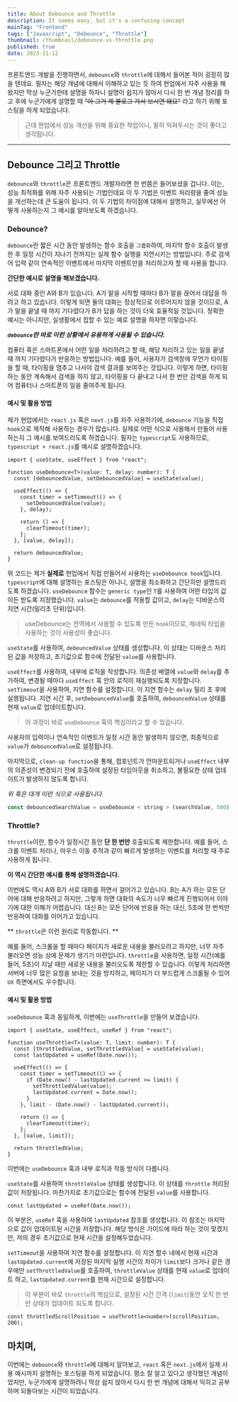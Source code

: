 ```yaml
---
title: About Debounce and Throttle
description: It seems easy, but it's a confusing concept
mainTag: "Frontend"
tags: ["Javascript", "Debounce", "Throttle"]
thumbnail: /thumbnail/debounce-vs-throttle.png
published: true
date: 2023-11-12
---
```


프론트엔드 개발을 진행하면서, `debounce`와 `throttle`에 대해서 들어본 적이 굉장히 많을 텐데요.
필자는 해당 개념에 대해서 이해하고 있는 듯 하여 현업에서 자주 사용을 해왔지만
막상 누군가한테 설명을 하자니 설명이 쉽지가 않아서 다시 한 번 개념 정리를 하고
후에 누군가에게 설명할 때 ~~"아 그거 제 블로그 가서 보시면 돼요"~~ 라고 하기 위해 포스팅을 하게 되었습니다.

> 근데 현업에서 성능 개선을 위해 중요한 작업이니, 필히 익혀두시는 것이 좋다고 생각됩니다.

---

## Debounce 그리고 Throttle

`debounce`와 `throttle`은 프론트엔드 개발자라면 한 번쯤은 들어보셨을 겁니다.
이는, 성능 최적화를 위해 자주 사용되는 기법인데요
이 두 기법은 이벤트 처리량을 줄여 성능을 개선하는데 큰 도움이 됩니다.
이 두 기법의 차이점에 대해서 설명하고, 실무에선 어떻게 사용하는지 그 예시를 알아보도록 하겠습니다.

### Debounce?

`debounce`란 짧은 시간 동안 발생하는 함수 호출을 `그룹화`하여, 마지막 함수 호출이 발생한 후 일정 시간이 지나기 전까지는 실제 함수 실행을 지연시키는 방법입니다.
주로 검색어 입력 같이 연속적인 이벤트에서 마지막 이벤트만을 처리하고자 할 때 사용을 합니다.

**간단한 예시로 설명을 해보겠습니다.**

서로 대화 중인 A와 B가 있습니다. A가 말을 시작할 때마다 B가 말을 끊어서 대답을 하려고 하고 있습니다.
이렇게 되면 둘의 대화는 정상적으로 이루어지지 않을 것이므로, A가 말을 끝낼 때 까지 기다렸다가 B가 답을 하는 것이 더욱 효율적일 것입니다.
정확한 예시는 아니지만, 실생활에서 접할 수 있는 예로 설명을 하자면 이렇습니다.

**_`debounce`란 바로 이런 상황에서 유용하게 사용될 수 있습니다._**

컴퓨터 혹은 스마트폰에서 어떤 일을 처리하려고 할 때, 해당 처리하고 있는 일을 끝낼 때 까지 기다렸다가 반응하는 방법입니다.
예를 들어, 사용자가 검색창에 무언가 타이핑을 할 때, 타이핑을 멈추고 나서야 검색 결과를 보여주는 것입니다.
이렇게 하면, 타이핑하는 동안 계속해서 검색을 하지 않고, 타이핑을 다 끝내고 나서 한 번만 검색을 하게 되어 컴퓨터나 스마트폰의 일을 줄여주게 됩니다.

#### 예시 및 활용 방법

제가 현업에서는 `react.js` 혹은 `next.js`를 자주 사용하기에, `debounce` 기능을 직접 `hook`으로 제작해 사용하는 경우가 많습니다.
실제로 어떤 식으로 사용해서 만들어 사용하는지 그 예시를 보여드리도록 하겠습니다.
필자는 `typescript`도 사용하므로, `typescript + react.js`를 예시로 설명하겠습니다.

```tsx
import { useState, useEffect } from "react";

function useDebounce<T>(value: T, delay: number): T {
  const [debouncedValue, setDebouncedValue] = useState(value);

  useEffect(() => {
    const timer = setTimeout(() => {
      setDebouncedValue(value);
    }, delay);

    return () => {
      clearTimeout(timer);
    };
  }, [value, delay]);

  return debouncedValue;
}
```

위 코드는 제가 **실제로** 현업에서 직접 만들어서 사용하는 `useDebounce hook`입니다.
`typescript`에 대해 설명하는 포스팅은 아니니, 설명을 최소화하고 간단히만 설명드리도록 하겠습니다.
`useDebounce` 함수는 `generic type`인 `T`를 사용하여 어떤 타입의 값이든 받도록 지정했습니다.
`value`는 `debounce`를 적용할 값이고, `delay`는 디바운스의 지연 시간(밀리초 단위)입니다.

> useDebounce는 전역에서 사용할 수 있도록 만든 `hook`이므로, 제네릭 타입을 사용하는 것이 사용성이 좋습니다.

`useState`를 사용하여, `debouncedValue` 상태를 생성합니다.
이 상태는 디바운스 처리된 값을 저장하고, 초기값으로 함수에 전달된 `value`를 사용합니다.

`useEffect`를 사용하여, 내부에 로직을 작성합니다. 의존성 배열에 `value`와 `delay`를 추가하여, 변경될 때마다 `useEffect` 훅 안의 로직이 재실행되도록 지정합니다.
`setTimeout`을 사용하여, 지연 함수를 설정합니다. 이 지연 함수는 `delay` 밀리 초 후에 실행됩니다.
지연 시간 후, `setDebouncedValue`를 호출하여, `debouncedValue` 상태를 현재 `value`로 업데이트합니다.

> 이 과정이 바로 `useDebounce` 훅의 핵심이라고 할 수 있습니다.

사용자의 입력이나 연속적인 이벤트가 일정 시간 동안 발생하지 않으면, 최종적으로 `value`가 `debouncedValue`로 설정됩니다.

마지막으로, `clean-up function`을 통해, 컴포넌트가 언마운트되거나 `useEffect` 내부의 의존성이 변경되기 전에 호출하여
설정된 타임아웃을 취소하고, 불필요한 상태 업데이트가 발생하지 않도록 합니다.

_위 훅은 대개 이런 식으로 사용됩니다._

```jsx
const debouncedSearchValue = useDebounce < string > (searchValue, 500);
```

### Throttle?

`throttle`이란, 함수가 일정시간 동안 **단 한 번만** 호출되도록 제한합니다.
예를 들어, 스크롤 이벤트 처리나, 마우스 이동 추적과 같이 빠르게 발생하는 이벤트를 처리할 때 주로 사용하게 됩니다.

**이 역시 간단한 예시를 통해 설명하겠습니다.**

이번에도 역시 A와 B가 서로 대화를 하면서 걸어가고 있습니다.
B는 A가 하는 모든 단어에 대해 반응하려고 하지만, 그렇게 하면 대화의 속도가 너무 빠르게 진행되어서 이야기에 대한 이해가 어렵습니다.
대신 B는 모든 단어에 반응을 하는 대신, 5초에 한 번씩만 반응하여 대화를 이어가고 있습니다.

** `throttle`은 이런 원리로 작동합니다. **

예를 들어, 스크롤을 할 때마다 페이지가 새로운 내용을 불러오려고 하지만, 너무 자주 불러오면 성능 상에 문제가 생기기 마련입니다.
`throttle`을 사용하면, 일정 시간(예를 들어, 5초)이 지날 때만 새로운 내용을 불러오도록 제한할 수 있습니다.
이렇게 처리하면 서버에 너무 많은 요청을 보내는 것을 방지하고, 페이지가 더 부드럽게 스크롤될 수 있어 `UX` 측면에서도 우수합니다.

#### 예시 및 활용 방법

`useDebounce` 훅과 동일하게, 이번에는 `useThrottle`을 만들어 보겠습니다.

```tsx
import { useState, useEffect, useRef } from "react";

function useThrottle<T>(value: T, limit: number): T {
  const [throttledValue, setThrottledValue] = useState(value);
  const lastUpdated = useRef(Date.now());

  useEffect(() => {
    const timer = setTimeout(() => {
      if (Date.now() - lastUpdated.current >= limit) {
        setThrottledValue(value);
        lastUpdated.current = Date.now();
      }
    }, limit - (Date.now() - lastUpdated.current));

    return () => {
      clearTimeout(timer);
    };
  }, [value, limit]);

  return throttledValue;
}
```

이번에는 `useDebounce` 훅과 내부 로직과 작동 방식이 다릅니다.

`useState`를 사용하여 `throttleValue` 상태를 생성합니다. 이 상태를 `throttle` 처리된 값이 저장됩니다. 마찬가지로 초기값으로는 함수에 전달된 `value`를 사용합니다.

```tsx
const lastUpdated = useRef(Date.now());
```

이 부분은, `useRef` 훅을 사용하여 `lastUpdated` 참조를 생성합니다.
이 참조는 마지막으로 값이 업데이트된 시간을 저장합니다.
해당 방식은 가이드에 따라 하는 것이 맞겠지만, 저의 경우 초기값으로 현재 시간을 설정해두었습니다.

`setTimeout`을 사용하여 지연 함수를 설정합니다. 이 지연 함수 내에서 현재 시간과 `lastUpdated.current`에 저장된 마지막 실행 시간의 차이가 `limit`보다 크거나 같은 경우에만 `setThrottledValue`를 호출하여, `throttleValue` 상태를 현재 `value`로 업데이트 하고, `lastUpdated.current`를 현재 시간으로 설정합니다.

> 이 부분이 바로 `throttle`의 핵심으로, 설정된 시간 간격 (`limit`)동안 오직 한 번만 상태가 업데이트 되도록 합니다.

```tsx
const throttledScrollPosition = useThrottle<number>(scrollPosition, 200);
```

## 마치며,

이번에는 `debounce`와 `throttle`에 대해서 알아보고, `react` 혹은 `next.js`에서 실제 사용 예시까지 설명하는 포스팅을 하게 되었습니다.
평소 잘 알고 있다고 생각했던 개념이었지만, 누군가에게 설명하려니 막상 쉽지 않아서 다시 한 번 개념에 대해서 익히고 공부하며 되돌아보는 시간이 되었습니다.
